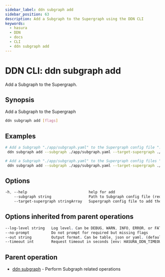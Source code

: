 ```yaml
---
sidebar_label: ddn subgraph add
sidebar_position: 63
description: Add a Subgraph to the Supergraph using the DDN CLI
keywords:
  - hasura
  - DDN
  - docs
  - CLI
  - ddn subgraph add
---
```


# DDN CLI: ddn subgraph add

Add a Subgraph to the Supergraph.

## Synopsis

Add a Subgraph to the Supergraph

```bash
ddn subgraph add [flags]
```

## Examples

```bash
# Add a Subgraph "./app/subgraph.yaml" to the Supergraph config file "./supergraph.local.yaml"
 ddn subgraph add --subgraph ./app/subgraph.yaml --target-supergraph ./supergraph.local.yaml

# Add a Subgraph "./app/subgraph.yaml" to the Supergraph config files "./supergraph.local.yaml" and "./supergraph.cloud.yaml"
 ddn subgraph add --subgraph ./app/subgraph.yaml --target-supergraph ./supergraph.local.yaml --target-supergraph ./supergraph.cloud.yaml
```

## Options

```sass
-h, --help                            help for add
    --subgraph string                 Path to Subgraph config file (required)
    --target-supergraph stringArray   Supergraph config file to add the Subgraph. Can be repeated to provide multiple Supergraph config files (required)
```

## Options inherited from parent operations

```sass
--log-level string   Log level. Can be DEBUG, WARN, INFO, ERROR, or FATAL. (default "INFO")
--no-prompt          Do not prompt for required but missing flags
--out string         Output format. Can be table, json or yaml. (default "table")
--timeout int        Request timeout in seconds [env: HASURA_DDN_TIMEOUT] (default 100)
```

## Parent operation

- [ddn subgraph](/cli/commands/ddn_subgraph) - Perform Subgraph related operations
